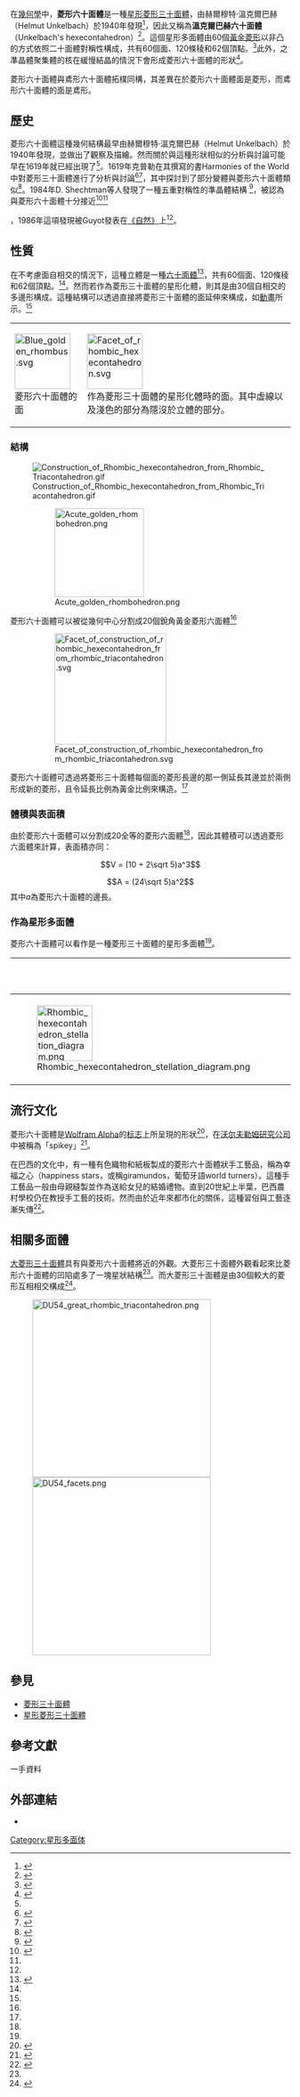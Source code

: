 {{Polyhedronbox
| name = 菱形六十面體
| polyhedron = 菱形六十面體
| imagename = Rhombic_hexecontahedron.png
| rotating = Rhombic_hexecontahedron.png
| rinfo = 菱形六十面體
| Type = [[星形菱形三十面體|星形菱形三十面體]]
| Coxeter_diagram = 
| Face = 60
| Edge = 120
| Vertice = 62
| Face_type = [[File:GoldenRhombus.svg|100px]]<br/>[[黃金菱形|黃金菱形]]
| Vertice_type = 
| Face_configuration = 
| Conway = 
| Symmetry_group = I<sub>h</sub>, [5,3], (*532)
| Rotation_group = I<sub>h</sub>, [5,3], (*532)
| Index_references = 
| dual = 
| Dihedral_angle = 
| Properties = [[環帶多面體|環帶]] 
| 3d_image =
| vfigimage = 
| dual_image =
| net_image =
}}
在[[幾何學|幾何學]]中，'''菱形六十面體'''是一種[[星形菱形三十面體|星形菱形三十面體]]，由赫爾穆特·溫克爾巴赫（Helmut Unkelbach）於1940年發現<ref>{{Cite journal | author = Unkelbach, Helmut | title = "Die kantensymmetrischen, gleichkantigen Polyeder." | journal= Deutsche Math. | volume= 5 | pages= 306-316 | year= 1940 }}</ref>，因此又稱為'''溫克爾巴赫六十面體'''（Unkelbach's hexecontahedron）<ref>{{cite web|author=Branko Grünbaum|url=https://digital.lib.washington.edu/researchworks/bitstream/handle/1773/15593/Bilinski_dodecahedron.pdf|title=The Bilinski dodecahedron, and assorted parallelohedra, zonohedra, monohedra, isozonohedra and otherhedra.|publisher=lib.washington.edu|accessdate=2020-08-20|archive-date=2016-03-04|archive-url=https://web.archive.org/web/20160304055021/https://digital.lib.washington.edu/researchworks/bitstream/handle/1773/15593/Bilinski_dodecahedron.pdf|dead-url=no}}</ref>。這個星形多面體由60個[[黃金菱形|黃金菱形]]以非凸的方式依照二十面體對稱性構成，共有60個面、120條稜和62個頂點。<ref name="Kabai, Sándor 2002">{{Cite book | author = Kabai, Sándor | title = "Mathematical Graphics I: Lessons in Computer Graphics Using Mathematica." | location= Püspökladány, Hungary | publisher= Uniconstant | pages= pp. 171, 179, 181 | year= 2002 }}</ref>此外，{{化學式|鋁|6|鋰|3|銅}}之準晶體聚集體的核在緩慢結晶的情況下會形成菱形六十面體的形狀<ref name="article guyot1987news">{{cite journal
  |title=News on five-fold symmetry
  |author=Guyot, P
  |journal=Nature
  |volume=326
  |number=6114
  |pages=pp.640-641
  |year=1987
  |publisher=Nature Publishing Group}}</ref>。

菱形六十面體與鳶形六十面體拓樸同構，其差異在於菱形六十面體面是菱形，而鳶形六十面體的面是鳶形。

== 歷史 ==
菱形六十面體這種幾何結構最早由赫爾穆特·溫克爾巴赫（Helmut Unkelbach）於1940年發現，並做出了觀察及描繪。然而關於與這種形狀相似的分析與討論可能早在1619年就已經出現了<ref name="article kabai2011inside"/>。1619年克普勒在其撰寫的書Harmonies of the World中對菱形三十面體進行了分析與討論<ref>{{cite book | author = Johannes Kepler | title = Harmonices Mundi | publisher = Linz | year = 1619 }}</ref><ref>{{cite web | url = http://www.georgehart.com/virtual-polyhedra/five-cube-intersection.html | title = The Intersection of the Five Cubes | author = George W. Hart | publisher = Virtual Polyhedra | year = 1996 | accessdate = 2020-08-20 | archive-date = 2019-12-30 | archive-url = https://web.archive.org/web/20191230064616/http://georgehart.com/virtual-polyhedra/five-cube-intersection.html | dead-url = no }}</ref>，其中探討到了部分變體與菱形六十面體類似<ref name="article kabai2011inside">{{cite journal
  |url=https://archive.bridgesmathart.org/2011/bridges2011-387.pdf
  |title=Inside and Outside the Rhombic Hexecontahedron
  |author=Kabai, Sándor,
  |journal=Proceedings of Bridges 2011
  |pages=387--394
  |year=2011
  |access-date=2020-08-20
  |archive-date=2020-08-24
  |archive-url=https://web.archive.org/web/20200824122402/https://archive.bridgesmathart.org/2011/bridges2011-387.pdf
  |dead-url=no
  }}</ref>。1984年D. Shechtman等人發現了一種五重對稱性的準晶體結構
<ref name=s>{{cite journal |last1=Shechtman |first1=D. |last2=Blech |first2=I. |last3=Gratias |first3=D. |last4=Cahn |first4=J. |year=1984 |title=Metallic Phase with Long-Range Orientational Order and No Translational Symmetry|journal=Physical Review Letters |volume=53 |issue=20 |pages=1951–1953 |doi=10.1103/PhysRevLett.53.1951 |bibcode=1984PhRvL..53.1951S}}</ref>，被認為與菱形六十面體十分接近<ref name="Á. Csanády">{{cite journal
  |title=hemical behaviour of the crystalline and quasicrystalline phases of aluminium alloys
  |author=Á. Csanády, V. Stefániay, A. Griger, L. Tomcsányi, B. Albert,
  |journal=Proceedings of the 8th ILMC
  |volume=22/23
  |number=6
  |pages=486
  |year=1987}}</ref><ref name="article doi:10.1080/13642818808211230">{{cite journal
|author = H.-U. Nissen, R. Wessicken, C. Beeli, Á. Csanády
|title = Al-Mn quasicrystal aggregates with icosahedral morphological symmetry
|journal = Philosophical Magazine B
|volume = 57
|number = 5
|pages = 587
|year  = 1988
|publisher = Taylor & Francis
|doi = 10.1080/13642818808211230}}</ref>，1986年這項發現被Guyot發表在[[自然_(期刊)|《自然》]]上<ref name="article guyot1987news"/>。

== 性質 ==
在不考慮面自相交的情況下，這種立體是一種[[六十面體|六十面體]]<ref name="mathworld Hexecontahedron">{{mathworld | urlname = Hexecontahedron| title = Hexecontahedron}}</ref>，共有60個面、120條稜和62個頂點。<ref name="Kabai, Sándor 2002"/>。然而若作為菱形三十面體的星形化體，則其是由30個自相交的多邊形構成。這種結構可以透過直接將菱形三十面體的面延伸來構成，如[[:File:Construction_of_Rhombic_hexecontahedron_from_Rhombic_Triacontahedron.gif|動畫]]所示。<ref name="Kabai, Sándor 2002"/>
{| class=wikitable width=300
|[[File:Blue_golden_rhombus.svg|x100px]]<br>菱形六十面體的面
|[[File:Facet_of_rhombic_hexecontahedron.svg|x100px]]<br>作為菱形三十面體的星形化體時的面。其中虛線以及淺色的部分為隱沒於立體的部分。
|}

=== 結構 ===
[[File:Construction_of_Rhombic_hexecontahedron_from_Rhombic_Triacontahedron.gif|thumb]]
:[[File:Acute_golden_rhombohedron.png|160px]]
菱形六十面體可以被從幾何中心分割成20個銳角黃金菱形六面體<ref name="article kabai2011inside"/>
:[[File:Facet_of_construction_of_rhombic_hexecontahedron_from_rhombic_triacontahedron.svg|200px]]
菱形六十面體可透過將菱形三十面體每個面的菱形長邊的那一側延長其邊並於兩側形成新的菱形，且令延長比例為黃金比例來構造。<ref name="Kabai, Sándor 2002"/>

=== 體積與表面積 ===
由於菱形六十面體可以分割成20全等的菱形六面體<ref name="article kabai2011inside"/>，因此其體積可以透過菱形六面體來計算，表面積亦同：
:<math>V = (10 + 2\sqrt 5)a^3</math>
:<math>A = (24\sqrt 5)a^2</math>
其中<math>a</math>為菱形六十面體的邊長。

=== 作為星形多面體 ===
菱形六十面體可以看作是一種菱形三十面體的星形多面體<ref name="Kabai, Sándor 2002"/>。
{| class=wikitable
!{{link-en|星狀圖|Stellation diagram}}||星形||星狀核||[[凸包|凸包]]
|- valign=top align=center
|[[Image:Rhombic_hexecontahedron_stellation_diagram.png|100px]]
|[[File:Rhombic_hexecontahedron.png|100px]]
|[[File:Rhombic_triacontahedron.png|100px]]<br/>[[菱形三十面體|菱形三十面體]]
|[[File:Dodecahedron.png|100px]]<br/>[[正十二面體|正十二面體]]
|}

== 流行文化 ==
{{external media
 | align = right
 | width = 250px
 | image1 = {{Cite web | url = https://www.wolframalpha.com/_next/static/images/Logo_1tof6SJC.svg | title =Wolfram Alpha的标志。可見左側的菱形六十面體 。}}
}}
菱形六十面體是[[Wolfram_Alpha|Wolfram Alpha]]的[[标志|标志]]上所呈現的形狀<ref group="lower-roman">{{Cite web | url=https://blog.wolframalpha.com/2009/05/19/whats-in-the-logo-that-which-we-call-a-rhombic-hexecontahedron | author=Weisstein, E. W | title="What's In a Name? That Which We Call a Rhombic Hexecontahedron." | date=2009-05-19 | accessdate=2020-08-20 | archive-date=2020-02-15 | archive-url=https://web.archive.org/web/20200215120750/http://blog.wolframalpha.com/2009/05/19/whats-in-the-logo-that-which-we-call-a-rhombic-hexecontahedron/ | dead-url=no }}</ref>，在[[沃尔夫勒姆研究公司|沃尔夫勒姆研究公司]]中被稱為「spikey」<ref group="lower-roman">{{Cite web | url=https://writings.stephenwolfram.com/2018/12/the-story-of-spikey/ | author=Weisstein, E. W | title="the-story-of-spikey" | date=2018-12-28 | accessdate=2020-08-20 | archive-date=2020-07-18 | archive-url=https://web.archive.org/web/20200718142655/https://writings.stephenwolfram.com/2018/12/the-story-of-spikey/ | dead-url=no }}</ref>。

在巴西的文化中，有一種有色織物和紙板製成的菱形六十面體狀手工藝品，稱為幸福之心（happiness stars，或稱giramundos，葡萄牙語world turners）。這種手工藝品一般由母親縫製並作為送給女兒的結婚禮物。直到20世紀上半葉，巴西農村學校仍在教授手工藝的技術。然而由於近年來都市化的關係，這種習俗與工藝逐漸失傳<ref name="Giramundos">{{Citation | url = https://impa.br/en_US/page-noticias/artesanato-se-antecipou-a-descoberta-de-poliedro-rombico | title = Artesanato se antecipou à descoberta de poliedro | publisher = [[Instituto_Nacional_de_Matemática_Pura_e_Aplicada|IMPA]] | accessdate = 2019-01-08 | trans-title = Handicraft-anticipated discovery of polyhedra | language = pt | archive-date = 2019-01-09 | archive-url = https://web.archive.org/web/20190109204837/https://impa.br/en_US/page-noticias/artesanato-se-antecipou-a-descoberta-de-poliedro-rombico/ | dead-url = no }}</ref>。

== 相關多面體 ==
[[大菱形三十面體|大菱形三十面體]]具有與菱形六十面體將近的外觀。大菱形三十面體外觀看起來比菱形六十面體的凹陷處多了一塊星狀結構<ref name="article kabai2011inside"/>。而大菱形三十面體是由30個較大的菱形互相相交構成<ref name="mathworld GreatIcosidodecahedron">{{mathworld | urlname = GreatIcosidodecahedron| title = Great rhombic triacontahedron}}</ref>。
:[[File:DU54_great_rhombic_triacontahedron.png|320px]][[File:DU54_facets.png|320px]]

== 參見 ==
*[[菱形三十面體|菱形三十面體]]
*[[星形菱形三十面體|星形菱形三十面體]]

== 參考文獻 ==
{{refbegin|2}}
{{reflist}}
{{refend}}
;{{anchor|一手資料|一手文獻}}一手資料
{{reflist|group=lower-roman|2}}

== 外部連結 ==
* {{mathworld | urlname = RhombicHexecontahedron| title = 菱形六十面體}}
{{星形化多面體}}

[[Category:星形多面体|Category:星形多面体]]